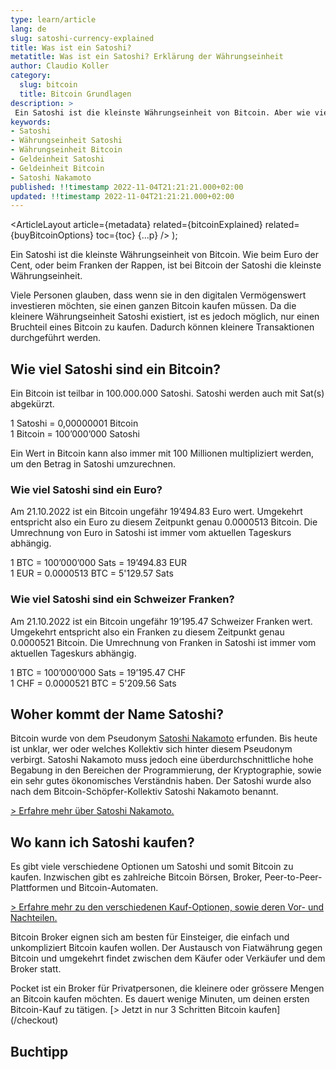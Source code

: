 ```yaml
---
type: learn/article
lang: de
slug: satoshi-currency-explained
title: Was ist ein Satoshi?
metatitle: Was ist ein Satoshi? Erklärung der Währungseinheit
author: Claudio Koller
category:
  slug: bitcoin
  title: Bitcoin Grundlagen
description: >
 Ein Satoshi ist die kleinste Währungseinheit von Bitcoin. Aber wie viel Satoshi ergeben ein Bitcoin? Lerne wie du Bitcoin in Satoshi umrechnen kannst.
keywords:
- Satoshi
- Währungseinheit Satoshi
- Währungseinheit Bitcoin
- Geldeinheit Satoshi
- Geldeinheit Bitcoin
- Satoshi Nakamoto
published: !!timestamp 2022-11-04T21:21:21.000+02:00
updated: !!timestamp 2022-11-04T21:21:21.000+02:00
---
```



  <ArticleLayout
    article={metadata}
    related={bitcoinExplained}
    related={buyBitcoinOptions}
    toc={toc}
    {...p}
  />
);

Ein Satoshi ist die kleinste Währungseinheit von Bitcoin. Wie beim Euro der Cent, oder beim Franken der Rappen, ist bei Bitcoin der Satoshi die kleinste Währungseinheit.

Viele Personen glauben, dass wenn sie in den digitalen Vermögenswert investieren möchten, sie einen ganzen Bitcoin kaufen müssen. Da die kleinere Währungseinheit Satoshi existiert, ist es jedoch möglich, nur einen Bruchteil eines Bitcoin zu kaufen. Dadurch können kleinere Transaktionen durchgeführt werden.

## Wie viel Satoshi sind ein Bitcoin?

Ein Bitcoin ist teilbar in 100.000.000 Satoshi. Satoshi werden auch mit Sat(s) abgekürzt.

<Callout icon = "🪙">
1 Satoshi = 0,00000001 Bitcoin <br />
1 Bitcoin = 100’000’000 Satoshi
</Callout>

Ein Wert in Bitcoin kann also immer mit 100 Millionen multipliziert werden, um den Betrag in Satoshi umzurechnen.

### Wie viel Satoshi sind ein Euro?

Am 21.10.2022 ist ein Bitcoin ungefähr 19’494.83 Euro wert. Umgekehrt entspricht also ein Euro zu diesem Zeitpunkt genau 0.0000513 Bitcoin. Die Umrechnung von Euro in Satoshi ist immer vom aktuellen Tageskurs abhängig.

<Callout icon = "🪙">
1 BTC = 100’000’000 Sats = 19’494.83 EUR <br />
1 EUR = 0.0000513 BTC = 5'129.57 Sats
</Callout>

### Wie viel Satoshi sind ein Schweizer Franken?

Am 21.10.2022 ist ein Bitcoin ungefähr 19’195.47 Schweizer Franken wert. Umgekehrt entspricht also ein Franken zu diesem Zeitpunkt genau 0.0000521 Bitcoin. Die Umrechnung von Franken in Satoshi ist immer vom aktuellen Tageskurs abhängig.

<Callout icon = "🪙">
1 BTC = 100’000’000 Sats = 19’195.47 CHF <br />
1 CHF = 0.0000521 BTC = 5'209.56 Sats
</Callout>

## Woher kommt der Name Satoshi?

Bitcoin wurde von dem Pseudonym [Satoshi Nakamoto](/learn/bitcoin/who-is-satoshi-nakamoto) erfunden. Bis heute ist unklar, wer oder welches Kollektiv sich hinter diesem Pseudonym verbirgt. Satoshi Nakamoto muss jedoch eine überdurchschnittliche hohe Begabung in den Bereichen der Programmierung, der Kryptographie, sowie ein sehr gutes ökonomisches Verständnis haben. Der Satoshi wurde also nach dem Bitcoin-Schöpfer-Kollektiv Satoshi Nakamoto benannt.

[> Erfahre mehr über Satoshi Nakamoto.](/learn/bitcoin/who-is-satoshi-nakamoto)

## Wo kann ich Satoshi kaufen?

Es gibt viele verschiedene Optionen um Satoshi und somit Bitcoin zu kaufen. Inzwischen gibt es zahlreiche Bitcoin Börsen, Broker, Peer-to-Peer-Plattformen und Bitcoin-Automaten.

[> Erfahre mehr zu den verschiedenen Kauf-Optionen, sowie deren Vor- und Nachteilen.](/learn/bitcoin/buy-bitcoin-options)

Bitcoin Broker eignen sich am besten für Einsteiger, die einfach und unkompliziert Bitcoin kaufen wollen. Der Austausch von Fiatwährung gegen Bitcoin und umgekehrt findet zwischen dem Käufer oder Verkäufer und dem Broker statt.

<Callout icon = "💡">
 Pocket ist ein Broker für Privatpersonen, die kleinere oder grössere Mengen an Bitcoin kaufen möchten. Es dauert wenige Minuten, um deinen ersten Bitcoin-Kauf zu tätigen.
[> Jetzt in nur 3 Schritten Bitcoin kaufen](/checkout)
</Callout>

## Buchtipp

<Books>
  <Book book={bitcoinEntdecken} />
</Books>
